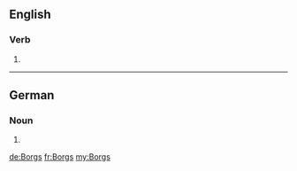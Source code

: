 ==English==

===Verb===
{{head|en|verb form}}

# {{en-third-person singular of|Borg}}

----

==German==

===Noun===
{{head|de|noun form}} {{g|m}}

# {{inflection of|Borg||gen|s|lang=de}}

[[de:Borgs]]
[[fr:Borgs]]
[[my:Borgs]]